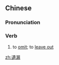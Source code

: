{{also|遗漏}}
==Chinese==
{{zh-forms|s=遗漏}}

===Pronunciation===
{{zh-pron
|m=yílòu
|c=wai4 lau6
|mn=qz,xm,zz:ûi-lāu/qz:î-liō/xm,zz:î-lāu
|cat=v
}}

===Verb===
{{zh-verb}}

# to [[omit]]; to [[leave out]]

[[zh:遺漏]]